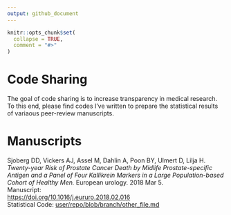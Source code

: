 ```yaml
---
output: github_document
---
```


<!-- README.md is generated from README.Rmd. Please edit that file -->

```r
knitr::opts_chunk$set(
  collapse = TRUE,
  comment = "#>"
)
```
# Code Sharing

The goal of code sharing is to increase transparency in medical research.  To this end, please find codes I've written to prepare the statistical results of variaous peer-review manuscripts.

# Manuscripts
Sjoberg DD, Vickers AJ, Assel M, Dahlin A, Poon BY, Ulmert D, Lilja H. *Twenty-year Risk of Prostate Cancer Death by Midlife Prostate-specific Antigen and a Panel of Four Kallikrein Markers in a Large Population-based Cohort of Healthy Men.* European urology. 2018 Mar 5.     
Manuscript:   
  [https://doi.org/10.1016/j.eururo.2018.02.016](https://doi.org/10.1016/j.eururo.2018.02.016)  
Statistical Code: 
  [user/repo/blob/branch/other_file.md](Analysis - Discrimination of PSA and KLK Panel (c-index).do)
